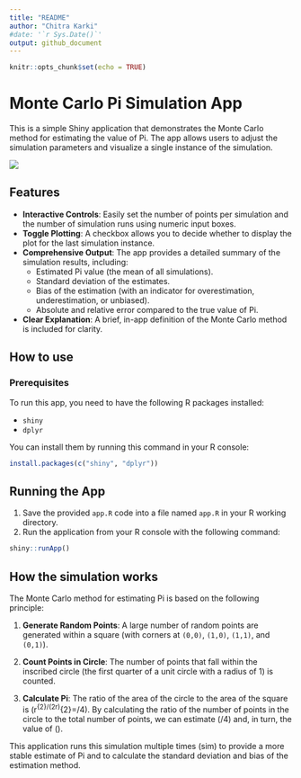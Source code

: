 ```yaml
---
title: "README"
author: "Chitra Karki"
#date: '`r Sys.Date()`'
output: github_document
---
```


```r
knitr::opts_chunk$set(echo = TRUE)
```

# Monte Carlo Pi Simulation App

This is a simple Shiny application that demonstrates the Monte Carlo method for estimating the value of Pi. The app allows users to adjust the simulation parameters and visualize a single instance of the simulation.

![](Images/Pi_app_demo.png)

## Features

*   **Interactive Controls**: Easily set the number of points per simulation and the number of simulation runs using numeric input boxes.
*   **Toggle Plotting**: A checkbox allows you to decide whether to display the plot for the last simulation instance.
*   **Comprehensive Output**: The app provides a detailed summary of the simulation results, including:
    *   Estimated Pi value (the mean of all simulations).
    *   Standard deviation of the estimates.
    *   Bias of the estimation (with an indicator for overestimation, underestimation, or unbiased).
    *   Absolute and relative error compared to the true value of Pi.
*   **Clear Explanation**: A brief, in-app definition of the Monte Carlo method is included for clarity.

## How to use

### Prerequisites

To run this app, you need to have the following R packages installed:

*   `shiny`
*   `dplyr`

You can install them by running this command in your R console:

```r
install.packages(c("shiny", "dplyr"))
```

## Running the App

1. Save the provided `app.R` code into a file named `app.R` in your R working directory.
2. Run the application from your R console with the following command:

```r
shiny::runApp()

```

## How the simulation works
The Monte Carlo method for estimating Pi is based on the following principle:

1. **Generate Random Points**: A large number of random points are generated within a square (with corners at `(0,0)`, `(1,0)`, `(1,1)`, and `(0,1)`).

2. **Count Points in Circle**: The number of points that fall within the inscribed circle (the first quarter of a unit circle with a radius of 1) is counted.

3. **Calculate Pi**: The ratio of the area of the circle to the area of the square is \(\pi r^{2}/(2r)^{2}=\pi /4\). By calculating the ratio of the number of points in the circle to the total number of points, we can estimate \(\pi /4\) and, in turn, the value of \(\pi \).

This application runs this simulation multiple times (sim) to provide a more stable estimate of Pi and to calculate the standard deviation and bias of the estimation method.
